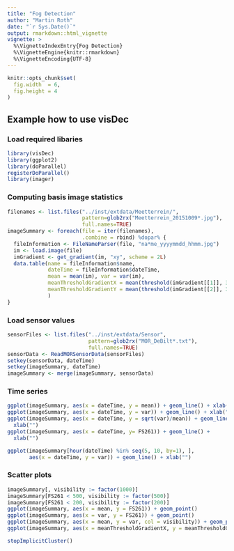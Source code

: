 ```yaml
---
title: "Fog Detection"
author: "Martin Roth"
date: "`r Sys.Date()`"
output: rmarkdown::html_vignette
vignette: >
  %\VignetteIndexEntry{Fog Detection}
  %\VignetteEngine{knitr::rmarkdown}
  %\VignetteEncoding{UTF-8}
---
```


```r
knitr::opts_chunk$set(
  fig.width  = 6,
  fig.height = 4
)
```

## Example how to use visDec
### Load required libaries
```r
library(visDec)
library(ggplot2)
library(doParallel)
registerDoParallel()
library(imager)
```

### Computing basis image statistics
```r
filenames <- list.files("../inst/extdata/Meetterrein/",
                        pattern=glob2rx("Meetterrein_20151009*.jpg"),
                        full.names=TRUE)
imageSummary <- foreach(file = iter(filenames),
                        .combine = rbind) %dopar% {
  fileInformation <- FileNameParser(file, "na*me_yyyymmdd_hhmm.jpg")
  im <- load.image(file)
  imGradient <- get_gradient(im, "xy", scheme = 2L)
  data.table(name = fileInformation$name,
             dateTime = fileInformation$dateTime,
             mean = mean(im), var = var(im),
             meanThresholdGradientX = mean(threshold(imGradient[[1]], 30)),
             meanThresholdGradientY = mean(threshold(imGradient[[2]], 30))
             )
}
```



### Load sensor values
```r
sensorFiles <- list.files("../inst/extdata/Sensor",
                          pattern=glob2rx("MOR_DeBilt*.txt"),
                          full.names=TRUE)
sensorData <- ReadMORSensorData(sensorFiles)
setkey(sensorData, dateTime)
setkey(imageSummary, dateTime)
imageSummary <- merge(imageSummary, sensorData)
```

### Time series
```r
ggplot(imageSummary, aes(x = dateTime, y = mean)) + geom_line() + xlab("")
ggplot(imageSummary, aes(x = dateTime, y = var)) + geom_line() + xlab("")
ggplot(imageSummary, aes(x = dateTime, y = sqrt(var)/mean)) + geom_line() +
  xlab("") 
ggplot(imageSummary, aes(x = dateTime, y= FS261)) + geom_line() +
  xlab("") 
```

```r
ggplot(imageSummary[hour(dateTime) %in% seq(5, 10, by=1), ],
       aes(x = dateTime, y = var)) + geom_line() + xlab("")
```


### Scatter plots
```r
imageSummary[, visibility := factor(1000)]
imageSummary[FS261 < 500, visibility := factor(500)]
imageSummary[FS261 < 200, visibility := factor(200)]
ggplot(imageSummary, aes(x = mean, y = FS261)) + geom_point()
ggplot(imageSummary, aes(x = var, y = FS261)) + geom_point()
ggplot(imageSummary, aes(x = mean, y = var, col = visibility)) + geom_point()
ggplot(imageSummary, aes(x = meanThresholdGradientX, y = meanThresholdGradientY, col = visibility)) + geom_point()
```


```r
stopImplicitCluster()
```
